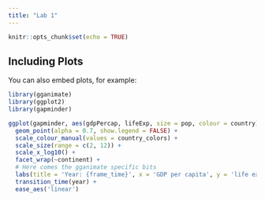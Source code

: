 ```yaml
---
title: "Lab 1"
---
```


```r
knitr::opts_chunk$set(echo = TRUE)
```

## Including Plots

You can also embed plots, for example:

```r
library(gganimate)
library(ggplot2)
library(gapminder)

ggplot(gapminder, aes(gdpPercap, lifeExp, size = pop, colour = country)) +
  geom_point(alpha = 0.7, show.legend = FALSE) +
  scale_colour_manual(values = country_colors) +
  scale_size(range = c(2, 12)) +
  scale_x_log10() +
  facet_wrap(~continent) +
  # Here comes the gganimate specific bits
  labs(title = 'Year: {frame_time}', x = 'GDP per capita', y = 'life expectancy') +
  transition_time(year) +
  ease_aes('linear')
```